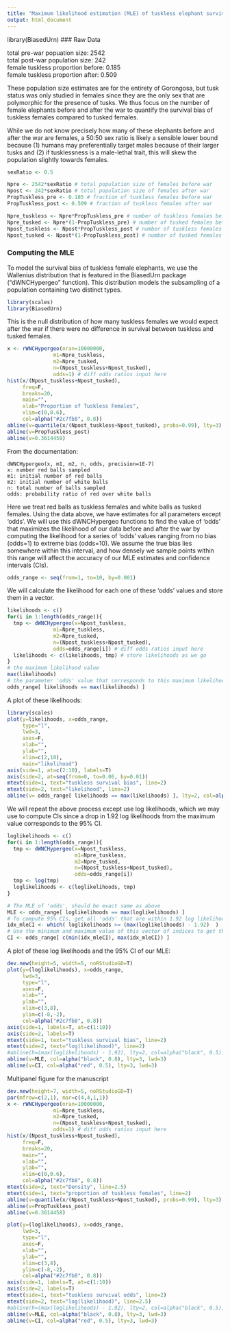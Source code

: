 ```yaml
---
title: "Maximum likelihood estimation (MLE) of tuskless elephant survival bias"
output: html_document
---
```

library(BiasedUrn)
### Raw Data

total pre-war popuation size:      2542  
total post-war population size:    242  
female tuskless proportion before: 0.185  
female tuskless proportion after:  0.509

These population size estimates are for the entirety of Gorongosa, but tusk status was only studied
in females since they are the only sex that are polymorphic for the presence of tusks. We thus focus on the number of female elephants before and after the war to quantify the survival bias of tuskless females compared to tusked females. 

While we do not know precisely how many of these elephants before and after the war are females, a 50:50 sex ratio is likely a sensible lower bound because (1) humans may preferentially target males because of their
larger tusks and (2) if tusklessness is a male-lethal trait, this will skew the population slightly towards females.

```r
sexRatio <- 0.5

Npre <- 2542*sexRatio # total population size of females before war
Npost <- 242*sexRatio # total population size of females after war
PropTuskless_pre <- 0.185 # fraction of tuskless females before war
PropTuskless_post <- 0.509 # fraction of tuskless females after war

Npre_tuskless <- Npre*PropTuskless_pre # number of tuskless females before the war
Npre_tusked <- Npre*(1-PropTuskless_pre) # number of tusked females before the war
Npost_tuskless <- Npost*PropTuskless_post # number of tuskless females after the war
Npost_tusked <- Npost*(1-PropTuskless_post) # number of tusked females after the war
```


### Computing the MLE

To model the survival bias of tuskless female elephants, we use the Wallenius distribution that is featured in the BiasedUrn package ("dWNCHypergeo" function). This distribution models the subsampling of a population containing two distinct types.

```r
library(scales)
library(BiasedUrn)
```

This is the null distribution of how many tuskless females we would expect after the war if there were no difference in survival between tuskless and tusked females.

```r
x <- rWNCHypergeo(nran=10000000,
               m1=Npre_tuskless,
               m2=Npre_tusked,
               n=(Npost_tuskless+Npost_tusked),
               odds=1) # diff odds ratios input here
hist(x/(Npost_tuskless+Npost_tusked),
     freq=F,
     breaks=20,
     main="",
     xlab="Proportion of Tuskless Females",
     xlim=c(0,0.6),
     col=alpha("#2c7fb8", 0.8))
abline(v=quantile(x/(Npost_tuskless+Npost_tusked), probs=0.99), lty=3)
abline(v=PropTuskless_post)
abline(v=0.3614458)

```

From the documentation:
```
dWNCHypergeo(x, m1, m2, n, odds, precision=1E-7)
x: number red balls sampled
m1: initial number of red balls
m2: initial number of white balls
n: total number of balls sampled
odds: probability ratio of red over white balls
```



Here we treat red balls as tuskless females and white balls as tusked females. Using the data above, we have estimates for all parameters except 'odds'. We will use this dWNCHypergeo functions to find the value of 'odds' that maximizes the likelihood of our data before and after the war by computing the likelihood for a series of 'odds' values ranging from no bias (odds=1) to extreme bias (odds=10). We assume the true bias lies somewhere within this interval, and how densely we sample points within this range will affect the accuracy of our MLE estimates and confidence intervals (CIs).
```r
odds_range <- seq(from=1, to=10, by=0.001)
```


We will calculate the likelihood for each one of these 'odds' values and store them in a vector.
```r
likelihoods <- c()
for(i in 1:length(odds_range)){
  tmp <- dWNCHypergeo(x=Npost_tuskless,
               m1=Npre_tuskless,
               m2=Npre_tusked,
               n=(Npost_tuskless+Npost_tusked),
               odds=odds_range[i]) # diff odds ratios input here
  likelihoods <- c(likelihoods, tmp) # store likelihoods as we go
}
# the maximum likelihood value
max(likelihoods)
# the parameter 'odds' value that corresponds to this maximum likelihood value (MLE of 'odds')
odds_range[ likelihoods == max(likelihoods) ] 
```

A plot of these likelihoods:  
```r
library(scales)
plot(y=likelihoods, x=odds_range,
     type="l",
     lwd=3,
     axes=F,
     xlab="",
     ylab="",
     xlim=c(2,10),
     main="likelihood")
axis(side=1, at=c(2:10), labels=T)
axis(side=2, at=seq(from=0, to=0.06, by=0.01))
mtext(side=1, text="tuskless survival bias", line=2)
mtext(side=2, text="likelihood", line=2)
abline(v= odds_range[ likelihoods == max(likelihoods) ], lty=2, col=alpha("black", 0.5) )
```


We will repeat the above process except use log likelihoods, which we may use to compute CIs since a drop in 1.92 log likelihoods from the maximum value corresponds to the 95% CI.
```r
loglikelihoods <- c()
for(i in 1:length(odds_range)){
  tmp <- dWNCHypergeo(x=Npost_tuskless,
                      m1=Npre_tuskless,
                      m2=Npre_tusked,
                      n=(Npost_tuskless+Npost_tusked),
                      odds=odds_range[i])
  tmp <- log(tmp)
  loglikelihoods <- c(loglikelihoods, tmp)
}

# The MLE of 'odds', should be exact same as above
MLE <- odds_range[ loglikelihoods == max(loglikelihoods) ] 
# To compute 95% CIs, get all 'odds' that are within 1.92 log likelihood units from the MLE. Note: the following vector just contains indices
idx_mleCI <- which( loglikelihoods >= (max(loglikelihoods) - 1.92)  )
# Use the minimum and maximum value of this vector of indices to get the endpoints of the CI, or the 95% CI.
CI <- odds_range[ c(min(idx_mleCI), max(idx_mleCI)) ]
```

A plot of these log likelihoods and the 95% CI of our MLE:  
```r
dev.new(height=5, width=5, noRStudioGD=T)
plot(y=(loglikelihoods), x=odds_range,
     lwd=3,
     type="l",
     axes=F,
     xlab="",
     ylab="",
     xlim=c(3,8),
     ylim=c(-8,-2),
     col=alpha("#2c7fb8", 0.8))
axis(side=1, labels=T, at=c(1:10))
axis(side=2, labels=T)
mtext(side=1, text="tuskless survival bias", line=2)
mtext(side=2, text="log(likelihood)", line=2)
#abline(h=(max(loglikelihoods) - 1.92), lty=2, col=alpha("black", 0.5))
abline(v=MLE, col=alpha("black", 0.8), lty=3, lwd=3)
abline(v=CI, col=alpha("red", 0.5), lty=3, lwd=3)
```


Multipanel figure for the manuscript

```r
dev.new(height=7, width=5, noRStudioGD=T)
par(mfrow=c(2,1), mar=c(4,4,1,1))
x <- rWNCHypergeo(nran=10000000,
               m1=Npre_tuskless,
               m2=Npre_tusked,
               n=(Npost_tuskless+Npost_tusked),
               odds=1) # diff odds ratios input here
hist(x/(Npost_tuskless+Npost_tusked),
     freq=F,
     breaks=20,
     main="",
     xlab="",
     ylab="",
     xlim=c(0,0.6),
     col=alpha("#2c7fb8", 0.8))
mtext(side=2, text="Density", line=2.5)
mtext(side=1, text="proportion of tuskless females", line=2)
abline(v=quantile(x/(Npost_tuskless+Npost_tusked), probs=0.99), lty=3)
abline(v=PropTuskless_post)
abline(v=0.3614458)

plot(y=(loglikelihoods), x=odds_range,
     lwd=3,
     type="l",
     axes=F,
     xlab="",
     ylab="",
     xlim=c(3,8),
     ylim=c(-8,-2),
     col=alpha("#2c7fb8", 0.8))
axis(side=1, labels=T, at=c(1:10))
axis(side=2, labels=T)
mtext(side=1, text="tuskless survival odds", line=2)
mtext(side=2, text="log(likelihood)", line=2.5)
#abline(h=(max(loglikelihoods) - 1.92), lty=2, col=alpha("black", 0.5))
abline(v=MLE, col=alpha("black", 0.8), lty=3, lwd=3)
abline(v=CI, col=alpha("red", 0.5), lty=3, lwd=3)
```
